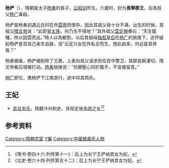 '''杨俨'''（{{bd|6世纪||607年|catIdx=Y}}），隋朝废太子[[杨勇_(隋朝)|杨勇]]的長子，[[云昭训|云昭训]]所生。六歲时，封为'''長寧郡王'''，后為叔父[[杨广|杨广]]毒殺。

杨俨是杨勇初遇云氏时在外[[雲雨|雲雨]]而懷孕，因此其祖父母十分不满，出生的时候，其祖父[[隋文帝|隋文帝]]说：“此即[[皇太孫|皇太孫]]，何乃生不得地？”其外祖父[[雲定興|雲定興]]奏曰：“天生龍種，所以因雲而出。”時人以為敏對。以后其祖母[[独孤皇后|独孤皇后]]在[[杨广|杨广]]的挑拨下，还怀疑起杨俨是否自己亲生血脉，说“云定兴女在外私合而生，想此由来，何必是其体胤？”

杨勇被废，杨俨被削除了王爵，上表向祖父请求担任宫中警卫，其辞哀婉凄切，隋文帝看后很被打动。[[杨素|杨素]]挑拨说：“伏願聖心同於螫手，不宜複留意。”

[[杨广|杨广]]即位，携杨俨下江南游行，途中将其鸩杀。

==王妃==
*[[京兆韦氏|京兆韦氏]]，隋朝汴州刺史、井陉定侯[[韦师|韦师]]之女<ref>《隋书·卷四十六·列传第十一》：后上为长宁王俨纳其女为妃。</ref><ref>《北史·卷六十四·列传第五十二》：后上为长宁王俨纳其女为妃。</ref>

==参考资料==
{{reflist}}

{{DEFAULTSORT:Y楊儼}}
[[Category:隋朝宗室|Category:隋朝宗室]]
[[Category:杨姓|Y儼]]
[[Category:中國被毒死人物|Category:中國被毒死人物]]